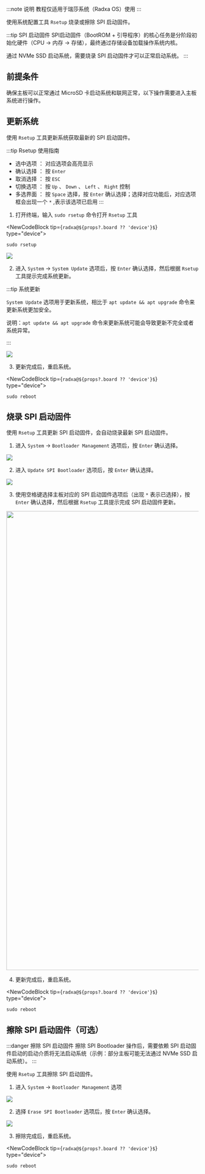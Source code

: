 
:::note 说明
教程仅适用于瑞莎系统（Radxa OS）使用
:::

使用系统配置工具 `Rsetup` 烧录或擦除 SPI 启动固件。

:::tip SPI 启动固件
SPI启动固件（BootROM + 引导程序）的核心任务是分阶段初始化硬件（CPU → 内存 → 存储），最终通过存储设备加载操作系统内核。

通过 NVMe SSD 启动系统，需要烧录 SPI 启动固件才可以正常启动系统。
:::

## 前提条件

确保主板可以正常通过 MicroSD 卡启动系统和联网正常，以下操作需要进入主板系统进行操作。

## 更新系统

使用 `Rsetup` 工具更新系统获取最新的 SPI 启动固件。

:::tip Rsetup 使用指南

- 选中选项 ： 对应选项会高亮显示
- 确认选择 ： 按 `Enter`
- 取消选择 ： 按 `ESC`
- 切换选项 ： 按 `Up` 、 `Down` 、 `Left` 、 `Right` 控制
- 多选界面 ： 按 `Space` 选择，按 `Enter` 确认选择；选择对应功能后，对应选项框会出现一个 `*` ,表示该选项已启用
  :::

1. 打开终端，输入 `sudo rsetup` 命令打开 `Rsetup` 工具

<NewCodeBlock tip={`radxa@${props?.board ?? 'device'}$`} type="device">

```
sudo rsetup
```

</NewCodeBlock>

<div style={{ textAlign: "center" }}>
  <img
    src="/img/common/radxa-os/system-config/rsetup-system.webp"
    style={{ width: "100%", maxWidth: "1200px" }}
  />
</div>

2. 进入 `System` -> `System Update` 选项后，按 `Enter` 确认选择，然后根据 `Rsetup` 工具提示完成系统更新。

:::tip 系统更新

`System Update` 选项用于更新系统，相比于 `apt update && apt upgrade` 命令来更新系统更加安全。

说明：`apt update && apt upgrade` 命令来更新系统可能会导致更新不完全或者系统异常。

:::

<div style={{ textAlign: "center" }}>
  <img
    src="/img/common/radxa-os/system-config/rsetup-system-update.webp"
    style={{ width: "100%", maxWidth: "1200px" }}
  />
</div>

3. 更新完成后，重启系统。

<NewCodeBlock tip={`radxa@${props?.board ?? 'device'}$`} type="device">

```
sudo reboot
```

</NewCodeBlock>

## 烧录 SPI 启动固件

使用 `Rsetup` 工具更新 SPI 启动固件，会自动烧录最新 SPI 启动固件。

1. 进入 `System` -> `Bootloader Management` 选项后，按 `Enter` 确认选择。

<div style={{ textAlign: "center" }}>
  <img
    src="/img/common/radxa-os/system-config/rsetup-system-boot-manage.webp"
    style={{ width: "100%", maxWidth: "1200px" }}
  />
</div>

2. 进入 `Update SPI Bootloader` 选项后，按 `Enter` 确认选择。

<div style={{ textAlign: "center" }}>
  <img
    src="/img/common/radxa-os/system-config/rsetup-system-boot-manage-update-spi.webp"
    style={{ width: "100%", maxWidth: "1200px" }}
  />
</div>

3. 使用空格键选择主板对应的 SPI 启动固件选项后（出现 `*` 表示已选择），按 `Enter` 确认选择，然后根据 `Rsetup` 工具提示完成 SPI 启动固件更新。

<Image
  src="/img/common/radxa-os/system-config/rsetup-system-boot-manage-update-spi-#board#.webp"
  board={props.board}
  fallback={props.board}
  width="1200"
/>

4. 更新完成后，重启系统。

<NewCodeBlock tip={`radxa@${props?.board ?? 'device'}$`} type="device">

```
sudo reboot
```

</NewCodeBlock>

## 擦除 SPI 启动固件（可选）

:::danger 擦除 SPI 启动固件
擦除 SPI Bootloader 操作后，需要依赖 SPI 启动固件启动的启动介质将无法启动系统（示例：部分主板可能无法通过 NVMe SSD 启动系统）。
:::

使用 `Rsetup` 工具擦除 SPI 启动固件。

1. 进入 `System` -> `Bootloader Management` 选项

<div style={{ textAlign: "center" }}>
  <img
    src="/img/common/radxa-os/system-config/rsetup-system-boot-manage.webp"
    style={{ width: "100%", maxWidth: "1200px" }}
  />
</div>

2. 选择 `Erase SPI Bootloader` 选项后，按 `Enter` 确认选择。

<div style={{ textAlign: "center" }}>
  <img
    src="/img/common/radxa-os/system-config/rsetup-system-boot-manage-erase-spi.webp"
    style={{ width: "100%", maxWidth: "1200px" }}
  />
</div>

3. 擦除完成后，重启系统。

<NewCodeBlock tip={`radxa@${props?.board ?? 'device'}$`} type="device">

```
sudo reboot
```

</NewCodeBlock>
